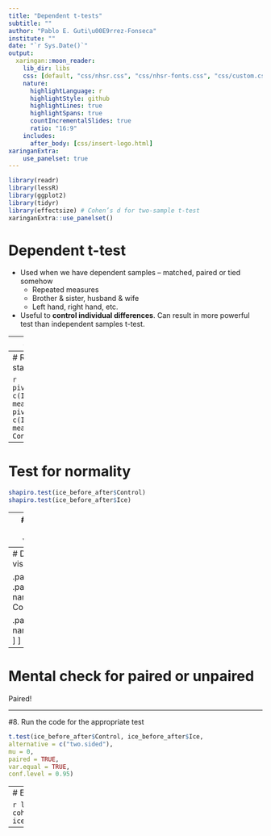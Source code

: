 ```yaml
---
title: "Dependent t-tests"
subtitle: ""
author: "Pablo E. Guti\u00E9rrez-Fonseca"
institute: ""
date: "`r Sys.Date()`"
output:
  xaringan::moon_reader:
    lib_dir: libs
    css: [default, "css/nhsr.css", "css/nhsr-fonts.css", "css/custom.css"]
    nature:
      highlightLanguage: r
      highlightStyle: github
      highlightLines: true
      highlightSpans: true 
      countIncrementalSlides: true
      ratio: "16:9"
    includes:
      after_body: [css/insert-logo.html]
xaringanExtra:
    use_panelset: true
---
```


```r
library(readr)
library(lessR)
library(ggplot2)
library(tidyr)
library(effectsize) # Cohen’s d for two-sample t-test
xaringanExtra::use_panelset()
```


# Dependent t-test

- Used when we have dependent samples – matched, paired or tied somehow
  - Repeated measures
  - Brother & sister, husband & wife
  - Left hand, right hand, etc.

- Useful to **control individual differences**.  Can result in more powerful test than independent samples t-test.


---
# Import your data

```r
ice_before_after <- read_csv("Lecturer Practice/ice_storm_data_before_and_after.csv") 
head(ice_before_after)
```


---
# Run descriptive statistics

```r
pivot(ice_before_after, c(IQR, skew, kurtosis, mean, sd, var), Ice)
pivot(ice_before_after, c(IQR, skew, kurtosis, mean, sd, var), Control)
```


---
#  Test for normality 
```r
shapiro.test(ice_before_after$Control)
shapiro.test(ice_before_after$Ice)
```

---
# Test for equal variance


```r
var.test(ice_before_after$Control, ice_before_after$Ice)
```

---
# Data visualization

.panelset[
.panel[.panel-name[R Code]
```r
# Convert data to long format for ggplot
ice_before_after_long <- ice_before_after %>%
  pivot_longer(cols = c("Control", "Ice"), 
               names_to = "Condition", 
               values_to = "Value")
ggplot(ice_before_after_long, aes(x = Condition, y = Value, fill = Condition)) +
  geom_boxplot() +
  stat_summary(fun = mean, geom = "point", shape = 20, size = 4, color = "red", fill = "red") +
  theme_minimal() +
  labs(title = "Comparison of Control and Ice Conditions",
       x = "Condition",
       y = "Value") +
  scale_fill_manual(values = c("lightblue", "lightgreen"))
```
]

.panel[.panel-name[Plot]
![](`r knitr::fig_chunk("oplot", ".png")`)
]
]

---

# Mental check for paired or unpaired

Paired!

---

#8. Run the code for the appropriate test

```r
t.test(ice_before_after$Control, ice_before_after$Ice,
alternative = c("two.sided"),
mu = 0, 
paired = TRUE, 
var.equal = TRUE,
conf.level = 0.95)
```

---
# Effect size 

```r
library(effectsize)
cohens_d(ice_before_after$Control, ice_before_after$Ice, data=Ice)
```

---

